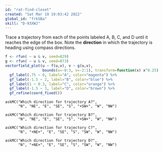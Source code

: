 ```yaml
---
id: "rat-find-closet"
created: "Sat Mar 19 19:03:42 2022"
global_id: "frkSBa"
skill: "D-93XWJ"
---
```






Trace a trajectory from each of the points labeled A, B, C, and D until it reaches the edge of the box.  Note the **direction** in which the trajectory is heading using compass directions.

```r
f <- rfun( ~ u & v, seed=829)
g <- rfun( ~ u & v, seed=873)
vectorfield_plot(u ~ f(u,v), v ~ g(u,v), 
                 bounds(u=-0:3, v=-2:1), transform=function(x) x^0.25) %>%
  gf_label(.75 ~ 0, label="A", color="magenta") %>%
  gf_label(-1.5 ~ 2, label="B", color="blue") %>%
  gf_label(1 ~ 0.3, label="C", color="orange") %>%
  gf_label(-1.5 ~ 3, label="D", color="brown") %>%
  gf_refine(coord_fixed())
```

```rfc98-2A
askMC("Which direction for trajectory A?",
      "N", "NE", "E", "SE", "S", "+SW+", "W", "NW")
```

```rfc98-2B
askMC("Which direction for trajectory B?",
      "N", "NE", "E", "SE", "S", "+SW+", "W", "NW")
```

```rfc98-2C
askMC("Which direction for trajectory C?",
      "N", "+NE+", "E", "SE", "S", "SW", "W", "NW")
```

```rfc98-2D
askMC("Which direction for trajectory D?",
      "N", "+NE+", "E", "SE", "S", "SW", "W", "NW")
```

